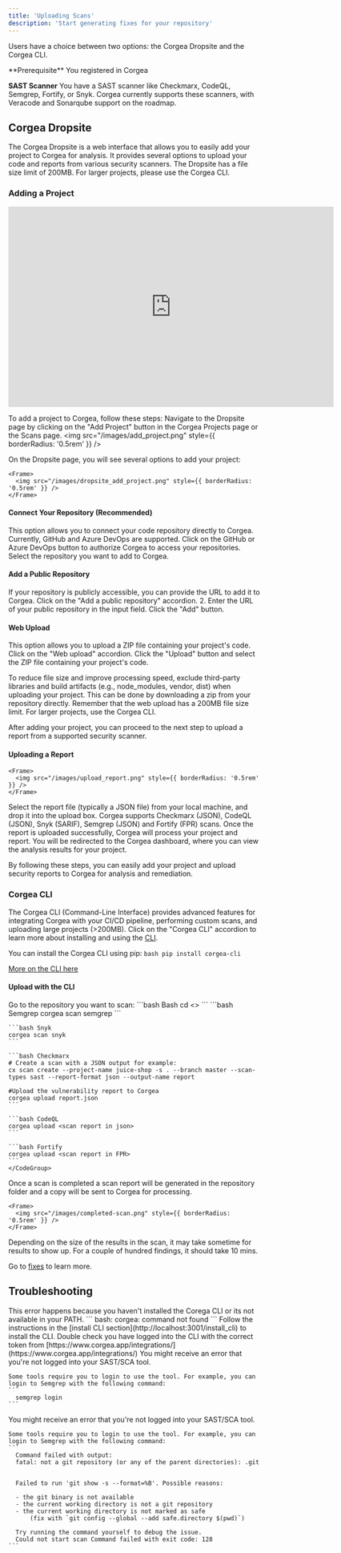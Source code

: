 ```yaml
---
title: 'Uploading Scans'
description: 'Start generating fixes for your repository'
---
```


Users have a choice between two options: the Corgea Dropsite and the Corgea CLI. 

<Info>
  **Prerequisite** You registered in Corgea

  **SAST Scanner** You have a SAST scanner like Checkmarx, CodeQL, Semgrep, Fortify, or Snyk. Corgea currently supports these scanners, with Veracode and Sonarqube support on the roadmap.
</Info>

## Corgea Dropsite
The Corgea Dropsite is a web interface that allows you to easily add your project to Corgea for analysis. It provides several options to upload your code and reports from various security scanners. The Dropsite has a file size limit of 200MB. For larger projects, please use the Corgea CLI.

### Adding a Project
<Card>
  <iframe
    width="650"
    height="400"
    src="https://www.loom.com/embed/0d6f1e16aaa04b94ad9e0ed26ac85447"
    title="YouTube video player"
    frameborder="0"
    allow="accelerometer; autoplay; clipboard-write; encrypted-media; gyroscope; picture-in-picture"
    allowFullScreen
  ></iframe>
</Card>

To add a project to Corgea, follow these steps:
Navigate to the Dropsite page by clicking on the "Add Project" button in the Corgea Projects page or the Scans page.
    <Frame>
      <img src="/images/add_project.png" style={{ borderRadius: '0.5rem' }} />
    </Frame>

On the Dropsite page, you will see several options to add your project:

    <Frame>
      <img src="/images/dropsite_add_project.png" style={{ borderRadius: '0.5rem' }} />
    </Frame>

#### Connect Your Repository (Recommended)
This option allows you to connect your code repository directly to Corgea. Currently, GitHub and Azure DevOps are supported.
Click on the GitHub or Azure DevOps button to authorize Corgea to access your repositories.
Select the repository you want to add to Corgea.

#### Add a Public Repository
If your repository is publicly accessible, you can provide the URL to add it to Corgea.
Click on the "Add a public repository" accordion.
2. Enter the URL of your public repository in the input field.
Click the "Add" button.

#### Web Upload
This option allows you to upload a ZIP file containing your project's code.
Click on the "Web upload" accordion.
Click the "Upload" button and select the ZIP file containing your project's code.

<Tip>
  To reduce file size and improve processing speed, exclude third-party libraries and build artifacts (e.g., node_modules, vendor, dist) when uploading your project. This can be done by downloading a zip from your repository directly.
</Tip>

<Warning>
  Remember that the web upload has a 200MB file size limit. For larger projects, use the Corgea CLI.
</Warning>

After adding your project, you can proceed to the next step to upload a report from a supported security scanner.

#### Uploading a Report

    <Frame>
      <img src="/images/upload_report.png" style={{ borderRadius: '0.5rem' }} />
    </Frame>

<Steps>
  <Step title="Upload the report">
    Select the report file (typically a JSON file) from your local machine, and drop it into the upload box.
    <Info>Corgea supports Checkmarx (JSON), CodeQL (JSON), Snyk (SARIF), Semgrep (JSON) and Fortify (FPR) scans.</Info>
  </Step>
  <Step title="Processing">
    Once the report is uploaded successfully, Corgea will process your project and report.
  </Step>
  <Step title="View results">
    You will be redirected to the Corgea dashboard, where you can view the analysis results for your project.
  </Step>
</Steps>

By following these steps, you can easily add your project and upload security reports to Corgea for analysis and remediation.

### Corgea CLI
The Corgea CLI (Command-Line Interface) provides advanced features for integrating Corgea with your CI/CD pipeline, performing custom scans, and uploading large projects (>200MB).
Click on the "Corgea CLI" accordion to learn more about installing and using the [CLI](install_cli).

You can install the Corgea CLI using pip:
    ```bash
    pip install corgea-cli
    ```

[More on the CLI here](install_cli)


#### Upload with the CLI
<Steps>
  <Step title="Go to repository">
    Go to the repository you want to scan:
  <CodeGroup>
  ```bash Bash
  cd <<Respository Name>>
  ```
  </CodeGroup>
  </Step>
  <Step title="Run the scan">
    <CodeGroup>
    ```bash Semgrep
    corgea scan semgrep
    ```

    ```bash Snyk
    corgea scan snyk
    ```

    ```bash Checkmarx
    # Create a scan with a JSON output for example:
    cx scan create --project-name juice-shop -s . --branch master --scan-types sast --report-format json --output-name report

    #Upload the vulnerability report to Corgea
    corgea upload report.json
    ```

    ```bash CodeQL
    corgea upload <scan report in json>
    ```

    ```bash Fortify
    corgea upload <scan report in FPR>
    ```
    </CodeGroup>
  </Step>
  <Step title="See Results">
    Once a scan is completed a scan report will be generated in the repository folder and a copy will be sent to Corgea for processing.

    <Frame>
      <img src="/images/completed-scan.png" style={{ borderRadius: '0.5rem' }} />
    </Frame>
  </Step>
  <Step title="Issue Fixes">
  Depending on the size of the results in the scan, it may take sometime for results to show up. For a couple of hundred findings, it should take 10 mins. 

  Go to [fixes](fixes) to learn more.
  </Step>
</Steps>

## Troubleshooting

<AccordionGroup>
  <Accordion title="Command Not Found">
  This error happens because you haven't installed the Corega CLI or its not available in your PATH.
  ```
  bash: corgea: command not found
  ```
  Follow the instructions in the [install CLI section](http://localhost:3001/install_cli) to install the CLI.
  </Accordion>

  <Accordion title="Invalid token provided.">
    Double check you have logged into the CLI with the correct token from [https://www.corgea.app/integrations/](https://www.corgea.app/integrations/)
  </Accordion>
  <Accordion title="Not Logged In">
    You might receive an error that you're not logged into your SAST/SCA tool. 

    Some tools require you to login to use the tool. For example, you can login to Semgrep with the following command:
    ```
      semgrep login
    ```
  </Accordion>
  <Accordion title="Git Show Failed to Run">
    You might receive an error that you're not logged into your SAST/SCA tool. 

    Some tools require you to login to use the tool. For example, you can login to Semgrep with the following command:
    ```
      Command failed with output:
      fatal: not a git repository (or any of the parent directories): .git


      Failed to run 'git show -s --format=%B'. Possible reasons:

      - the git binary is not available
      - the current working directory is not a git repository
      - the current working directory is not marked as safe
          (fix with `git config --global --add safe.directory $(pwd)`)

      Try running the command yourself to debug the issue.
      Could not start scan Command failed with exit code: 128
    ```
  </Accordion>

</AccordionGroup>
